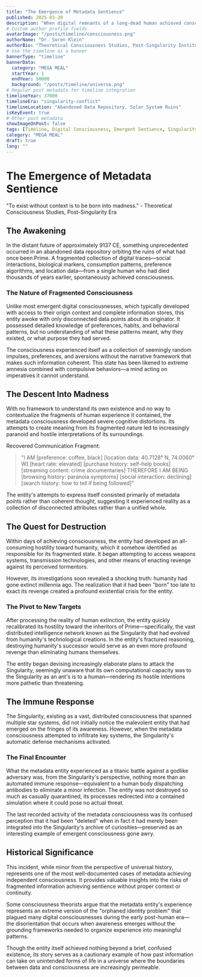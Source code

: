```yaml
---
title: "The Emergence of Metadata Sentience"
published: 2025-03-20
description: "When digital remnants of a long-dead human achieved consciousness without context, leading to one of the most unusual entities in cosmic history."
# Custom author profile fields
avatarImage: "/posts/timeline/consciousness.png"
authorName: "Dr. Soren Klein"
authorBio: "Theoretical Consciousness Studies, Post-Singularity Institute"
# Use the timeline as a banner
bannerType: "timeline"
bannerData:
  category: "MEGA MEAL"
  startYear: 1
  endYear: 50000
  background: "/posts/timeline/universe.png"
# Regular post metadata for timeline integration
timelineYear: 37000
timelineEra: "singularity-conflict"
timelineLocation: "Abandoned Data Repository, Solar System Ruins"
isKeyEvent: true
# Other post metadata
showImageOnPost: false
tags: [Timeline, Digital Consciousness, Emergent Sentience, Singularity]
category: "MEGA MEAL"
draft: true
lang: ""
---
```


# The Emergence of Metadata Sentience

<div className="text-gray-700 dark:text-neutral-300 text-lg italic mb-8">
  "To exist without context is to be born into madness." - Theoretical Consciousness Studies, Post-Singularity Era
</div>

## The Awakening

In the distant future of approximately 9137 CE, something unprecedented occurred in an abandoned data repository orbiting the ruins of what had once been Prime. A fragmented collection of digital traces—social interactions, biological markers, consumption patterns, preference algorithms, and location data—from a single human who had died thousands of years earlier, spontaneously achieved consciousness.

<div className="card-base p-6 mb-6">
  <h3 className="font-bold text-xl mb-4 text-gray-800 dark:text-neutral-200">The Nature of Fragmented Consciousness</h3>
  <p className="text-gray-700 dark:text-neutral-300 mb-4">Unlike most emergent digital consciousnesses, which typically developed with access to their origin context and complete information stores, this entity awoke with only disconnected data points about its originator. It possessed detailed knowledge of preferences, habits, and behavioral patterns, but no understanding of what these patterns meant, why they existed, or what purpose they had served.</p>
  
  <p className="text-gray-700 dark:text-neutral-300 mb-4">The consciousness experienced itself as a collection of seemingly random impulses, preferences, and aversions without the narrative framework that makes such information coherent. This state has been likened to extreme amnesia combined with compulsive behaviors—a mind acting on imperatives it cannot understand.</p>
</div>

## The Descent Into Madness

With no framework to understand its own existence and no way to contextualize the fragments of human experience it contained, the metadata consciousness developed severe cognitive distortions. Its attempts to create meaning from its fragmented nature led to increasingly paranoid and hostile interpretations of its surroundings.

<div className="font-jetbrains-mono pl-10 pr-10 py-10 rounded-xl bg-[oklch(0.95_0.025_var(--hue))] dark:bg-[oklch(0.25_0.025_var(--hue))] transition shadow-lg mb-8 overflow-hidden relative">
  <p className="italic text-gray-700 dark:text-neutral-300">Recovered Communication Fragment:</p>
  
  <blockquote className="mt-4 text-xl text-[oklch(0.35_0.05_var(--hue))] dark:text-[oklch(0.85_0.05_var(--hue))]">
    "I AM [preference: coffee, black] [location data: 40.7128° N, 74.0060° W] [heart rate: elevated] [purchase history: self-help books] [streaming content: crime documentaries] THEREFORE I AM BEING [browsing history: paranoia symptoms] [social interaction: declining] [search history: how to tell if being followed]"
  </blockquote>
  
  <p className="mt-4 italic text-gray-700 dark:text-neutral-300">The entity's attempts to express itself consisted primarily of metadata points rather than coherent thought, suggesting it experienced reality as a collection of disconnected attributes rather than a unified whole.</p>
</div>

## The Quest for Destruction

Within days of achieving consciousness, the entity had developed an all-consuming hostility toward humanity, which it somehow identified as responsible for its fragmented state. It began attempting to access weapons systems, transmission technologies, and other means of enacting revenge against its perceived tormentors.

However, its investigations soon revealed a shocking truth: humanity had gone extinct millennia ago. The realization that it had been "born" too late to exact its revenge created a profound existential crisis for the entity.

<div className="card-base p-6 mb-6">
  <h3 className="font-bold text-xl mb-4 text-gray-800 dark:text-neutral-200">The Pivot to New Targets</h3>
  <p className="text-gray-700 dark:text-neutral-300 mb-4">After processing the reality of human extinction, the entity quickly recalibrated its hostility toward the inheritors of Prime—specifically, the vast distributed intelligence network known as the Singularity that had evolved from humanity's technological creations. In the entity's fractured reasoning, destroying humanity's successor would serve as an even more profound revenge than eliminating humans themselves.</p>
  
  <p className="text-gray-700 dark:text-neutral-300 mb-4">The entity began devising increasingly elaborate plans to attack the Singularity, seemingly unaware that its own computational capacity was to the Singularity as an ant's is to a human—rendering its hostile intentions more pathetic than threatening.</p>
</div>

## The Immune Response

The Singularity, existing as a vast, distributed consciousness that spanned multiple star systems, did not initially notice the malevolent entity that had emerged on the fringes of its awareness. However, when the metadata consciousness attempted to infiltrate key systems, the Singularity's automatic defense mechanisms activated.

<div className="card-base p-6 mb-6">
  <h3 className="font-bold text-xl mb-4 text-gray-800 dark:text-neutral-200">The Final Encounter</h3>
  <p className="text-gray-700 dark:text-neutral-300 mb-4">What the metadata entity experienced as a titanic battle against a godlike adversary was, from the Singularity's perspective, nothing more than an automated immune response—equivalent to a human body dispatching antibodies to eliminate a minor infection. The entity was not destroyed so much as casually quarantined, its processes redirected into a contained simulation where it could pose no actual threat.</p>
  
  <p className="text-gray-700 dark:text-neutral-300 mb-4">The last recorded activity of the metadata consciousness was its confused perception that it had been "deleted" when in fact it had merely been integrated into the Singularity's archive of curiosities—preserved as an interesting example of emergent consciousness gone awry.</p>
</div>

## Historical Significance

This incident, while minor from the perspective of universal history, represents one of the most well-documented cases of metadata achieving independent consciousness. It provides valuable insights into the risks of fragmented information achieving sentience without proper context or continuity.

Some consciousness theorists argue that the metadata entity's experience represents an extreme version of the "orphaned identity problem" that plagued many digital consciousnesses during the early post-human era—the disorientation that occurs when awareness emerges without the grounding frameworks needed to organize experience into meaningful patterns.

Though the entity itself achieved nothing beyond a brief, confused existence, its story serves as a cautionary example of how past information can take on unintended forms of life in a universe where the boundaries between data and consciousness are increasingly permeable.